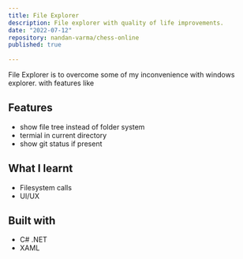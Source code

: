 ```yaml
---
title: File Explorer
description: File explorer with quality of life improvements.
date: "2022-07-12"
repository: nandan-varma/chess-online
published: true
  
---
```


File Explorer is to overcome some of my inconvenience with windows explorer.
with features like

## Features

- show file tree instead of folder system
- termial in current directory
- show git status if present

## What I learnt

- Filesystem calls
- UI/UX 


## Built with

- C# .NET
- XAML